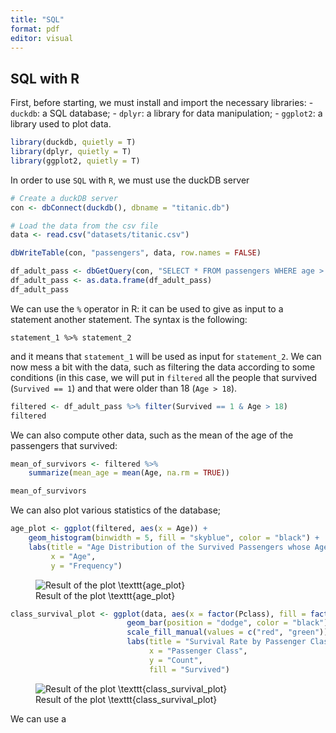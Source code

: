```yaml
---
title: "SQL"
format: pdf
editor: visual
---
```


## SQL with R

First, before starting, we must install and import the necessary libraries: - `duckdb`: a SQL database; - `dplyr`: a library for data manipulation; - `ggplot2`: a library used to plot data.

```r
library(duckdb, quietly = T)
library(dplyr, quietly = T)
library(ggplot2, quietly = T)
```

In order to use `SQL` with `R`, we must use the duckDB server

```r
# Create a duckDB server
con <- dbConnect(duckdb(), dbname = "titanic.db")

# Load the data from the csv file
data <- read.csv("datasets/titanic.csv")

dbWriteTable(con, "passengers", data, row.names = FALSE)
```

```r
df_adult_pass <- dbGetQuery(con, "SELECT * FROM passengers WHERE age > 18")
df_adult_pass <- as.data.frame(df_adult_pass)
df_adult_pass
```

We can use the `%` operator in R: it can be used to give as input to a statement another statement. The syntax is the following:

```         
statement_1 %>% statement_2
```

and it means that `statement_1` will be used as input for `statement_2`. We can now mess a bit with the data, such as filtering the data according to some conditions (in this case, we will put in `filtered` all the people that survived (`Survived == 1`) and that were older than 18 (`Age > 18`).

```r
filtered <- df_adult_pass %>% filter(Survived == 1 & Age > 18)
filtered
```

We can also compute other data, such as the mean of the age of the passengers that survived:

```r
mean_of_survivors <- filtered %>%
    summarize(mean_age = mean(Age, na.rm = TRUE))

mean_of_survivors
```

We can also plot various statistics of the database;

```r
age_plot <- ggplot(filtered, aes(x = Age)) +
    geom_histogram(binwidth = 5, fill = "skyblue", color = "black") +
    labs(title = "Age Distribution of the Survived Passengers whose Age is Greater Than 18",
         x = "Age",
         y = "Frequency")
```

![Result of the plot \\texttt{age_plot}](plots/08_titanic_age_distr.png){fig-align="center"}

```r
class_survival_plot <- ggplot(data, aes(x = factor(Pclass), fill = factor(Survived))) +
                          geom_bar(position = "dodge", color = "black") +
                          scale_fill_manual(values = c("red", "green")) +
                          labs(title = "Survival Rate by Passenger Class",
                               x = "Passenger Class",
                               y = "Count",
                               fill = "Survived")
```

![Result of the plot \\texttt{class_survival_plot}](plots/08_titanic_classes.png){fig-align="center"}

We can use a
